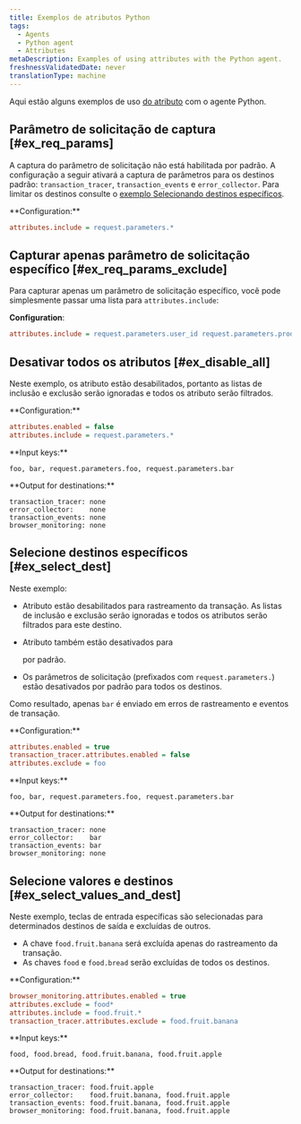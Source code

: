 ```yaml
---
title: Exemplos de atributos Python
tags:
  - Agents
  - Python agent
  - Attributes
metaDescription: Examples of using attributes with the Python agent.
freshnessValidatedDate: never
translationType: machine
---
```


Aqui estão alguns exemplos de uso [do atributo](/docs/agents/python-agent/attributes/python-agent-attributes) com o agente Python.

## Parâmetro de solicitação de captura [#ex_req_params]

A captura do parâmetro de solicitação não está habilitada por padrão. A configuração a seguir ativará a captura de parâmetros para os destinos padrão: `transaction_tracer`, `transaction_events` e `error_collector`. Para limitar os destinos consulte o [exemplo Selecionando destinos específicos](#ex_select_dest).

<DoNotTranslate>
  **Configuration:**
</DoNotTranslate>

```ini
attributes.include = request.parameters.*
```

## Capturar apenas parâmetro de solicitação específico [#ex_req_params_exclude]

Para capturar apenas um parâmetro de solicitação específico, você pode simplesmente passar uma lista para `attributes.include`:

<DoNotTranslate>**Configuration**</DoNotTranslate>:

```ini
attributes.include = request.parameters.user_id request.parameters.product_id
```

## Desativar todos os atributos [#ex_disable_all]

Neste exemplo, os atributo estão desabilitados, portanto as listas de inclusão e exclusão serão ignoradas e todos os atributo serão filtrados.

<DoNotTranslate>
  **Configuration:**
</DoNotTranslate>

```ini
attributes.enabled = false
attributes.include = request.parameters.*
```

<DoNotTranslate>
  **Input keys:**
</DoNotTranslate>

```
foo, bar, request.parameters.foo, request.parameters.bar
```

<DoNotTranslate>
  **Output for destinations:**
</DoNotTranslate>

```
transaction_tracer: none
error_collector:    none
transaction_events: none
browser_monitoring: none
```

## Selecione destinos específicos [#ex_select_dest]

Neste exemplo:

* Atributo estão desabilitados para rastreamento da transação. As listas de inclusão e exclusão serão ignoradas e todos os atributos serão filtrados para este destino.

* Atributo também estão desativados para

  <InlinePopover type="browser"/>

  por padrão.

* Os parâmetros de solicitação (prefixados com `request.parameters.`) estão desativados por padrão para todos os destinos.

Como resultado, apenas `bar` é enviado em erros de rastreamento e eventos de transação.

<DoNotTranslate>
  **Configuration:**
</DoNotTranslate>

```ini
attributes.enabled = true
transaction_tracer.attributes.enabled = false
attributes.exclude = foo
```

<DoNotTranslate>
  **Input keys:**
</DoNotTranslate>

```
foo, bar, request.parameters.foo, request.parameters.bar
```

<DoNotTranslate>
  **Output for destinations:**
</DoNotTranslate>

```
transaction_tracer: none
error_collector:    bar
transaction_events: bar
browser_monitoring: none
```

## Selecione valores e destinos [#ex_select_values_and_dest]

Neste exemplo, teclas de entrada específicas são selecionadas para determinados destinos de saída e excluídas de outros.

* A chave `food.fruit.banana` será excluída apenas do rastreamento da transação.
* As chaves `food` e `food.bread` serão excluídas de todos os destinos.

<DoNotTranslate>
  **Configuration:**
</DoNotTranslate>

```ini
browser_monitoring.attributes.enabled = true
attributes.exclude = food*
attributes.include = food.fruit.*
transaction_tracer.attributes.exclude = food.fruit.banana
```

<DoNotTranslate>
  **Input keys:**
</DoNotTranslate>

```
food, food.bread, food.fruit.banana, food.fruit.apple
```

<DoNotTranslate>
  **Output for destinations:**
</DoNotTranslate>

```
transaction_tracer: food.fruit.apple
error_collector:    food.fruit.banana, food.fruit.apple
transaction_events: food.fruit.banana, food.fruit.apple
browser_monitoring: food.fruit.banana, food.fruit.apple
```